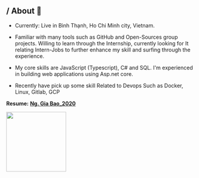 ## / About 👀

- Currently: Live in Bình Thạnh, Ho Chi Minh city, Vietnam.

- Familiar with many tools such as GitHub and Open-Sources group projects. Willing to learn through the Internship, currently looking for It relating Intern-Jobs to further enhance my skill and surfing through the experience.

- My core skills are JavaScript (Typescript), C# and SQL. I'm experienced in building web applications using Asp.net core.

- Recently have pick up some skill Related to Devops Such as Docker, Linux, Gitlab, GCP

**Resume:** [**Ng. Gia Bao_2020**](https://standardresume.co/r/tJP3KQFe9yUESofDI_xNs)

<a href='https://standardresume.co/tech'>
  <img
    src='https://sindresorhus.com/assets/thanks/standard-resume-logo.svg'
    width='160'
  />
</a>

